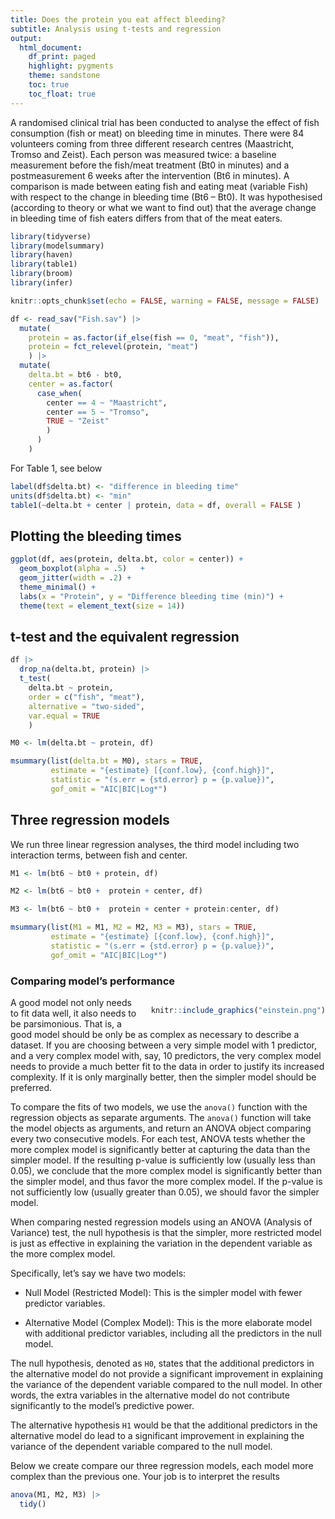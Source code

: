 ```yaml
---
title: Does the protein you eat affect bleeding?
subtitle: Analysis using t-tests and regression
output: 
  html_document:
    df_print: paged
    highlight: pygments
    theme: sandstone
    toc: true
    toc_float: true
---
```


A randomised clinical trial has been conducted to analyse the effect of fish consumption (fish or meat) on bleeding time in minutes. There were 84 volunteers coming from three different research centres (Maastricht, Tromso and Zeist). Each person was measured twice: a baseline measurement before the fish/meat treatment (Bt0 in minutes) and a postmeasurement 6 weeks after the intervention (Bt6 in minutes). A comparison is made between eating fish and eating meat (variable Fish) with respect to the change in bleeding time (Bt6 -- Bt0). It was hypothesised (according to theory or what we want to find out) that the average change in bleeding time of fish eaters differs from that of the meat eaters.

```r
library(tidyverse)
library(modelsummary)
library(haven)
library(table1)
library(broom)
library(infer)

knitr::opts_chunk$set(echo = FALSE, warning = FALSE, message = FALSE)

df <- read_sav("Fish.sav") |> 
  mutate(
    protein = as.factor(if_else(fish == 0, "meat", "fish")), 
    protein = fct_relevel(protein, "meat")
    ) |> 
  mutate(
    delta.bt = bt6 - bt0,
    center = as.factor(
      case_when(
        center == 4 ~ "Maastricht", 
        center == 5 ~ "Tromso", 
        TRUE ~ "Zeist"
        )
      )
    )


```

For Table 1, see below

```r

label(df$delta.bt) <- "difference in bleeding time"
units(df$delta.bt) <- "min"
table1(~delta.bt + center | protein, data = df, overall = FALSE )


```

## Plotting the bleeding times

```r
ggplot(df, aes(protein, delta.bt, color = center)) + 
  geom_boxplot(alpha = .5)   + 
  geom_jitter(width = .2) + 
  theme_minimal() + 
  labs(x = "Protein", y = "Difference bleeding time (min)") + 
  theme(text = element_text(size = 14))
```

## t-test and the equivalent regression

```r

df |>  
  drop_na(delta.bt, protein) |> 
  t_test(
    delta.bt ~ protein, 
    order = c("fish", "meat"),
    alternative = "two-sided", 
    var.equal = TRUE
    )

M0 <- lm(delta.bt ~ protein, df)

msummary(list(delta.bt = M0), stars = TRUE, 
         estimate = "{estimate} [{conf.low}, {conf.high}]",
         statistic = "(s.err = {std.error} p = {p.value})",
         gof_omit = "AIC|BIC|Log*")

```

## Three regression models

We run three linear regression analyses, the third model including two interaction terms, between fish and center.

```r

M1 <- lm(bt6 ~ bt0 + protein, df)

M2 <- lm(bt6 ~ bt0 +  protein + center, df)

M3 <- lm(bt6 ~ bt0 +  protein + center + protein:center, df)

msummary(list(M1 = M1, M2 = M2, M3 = M3), stars = TRUE, 
         estimate = "{estimate} [{conf.low}, {conf.high}]",
         statistic = "(s.err = {std.error} p = {p.value})",
         gof_omit = "AIC|BIC|Log*")

```

### Comparing model's performance


<div style= "float:right;position: relative; margin-left: 20px">
```r
knitr::include_graphics("einstein.png")
```
</div>


A good model not only needs to fit data well, it also needs to be parsimonious. That is, a good model should be only be as complex as necessary to describe a dataset. If you are choosing between a very simple model with 1 predictor, and a very complex model with, say, 10 predictors, the very complex model needs to provide a much better fit to the data in order to justify its increased complexity. If it is only marginally better, then the simpler model should be preferred.

To compare the fits of two models, we use the `anova()` function with the regression objects as separate arguments. The `anova()` function will take the model objects as arguments, and return an ANOVA object comparing every two consecutive models. For each test, ANOVA tests whether the more complex model is significantly better at capturing the data than the simpler model. If the resulting p-value is sufficiently low (usually less than 0.05), we conclude that the more complex model is significantly better than the simpler model, and thus favor the more complex model. If the p-value is not sufficiently low (usually greater than 0.05), we should favor the simpler model.

When comparing nested regression models using an ANOVA (Analysis of Variance) test, the null hypothesis is that the simpler, more restricted model is just as effective in explaining the variation in the dependent variable as the more complex model.

Specifically, let's say we have two models:

-   Null Model (Restricted Model): This is the simpler model with fewer predictor variables.

-   Alternative Model (Complex Model): This is the more elaborate model with additional predictor variables, including all the predictors in the null model.

The null hypothesis, denoted as `H0`, states that the additional predictors in the alternative model do not provide a significant improvement in explaining the variance of the dependent variable compared to the null model. In other words, the extra variables in the alternative model do not contribute significantly to the model's predictive power.

The alternative hypothesis `H1` would be that the additional predictors in the alternative model do lead to a significant improvement in explaining the variance of the dependent variable compared to the null model.

Below we create compare our three regression models, each model more complex than the previous one. Your job is to interpret the results

```r
anova(M1, M2, M3) |> 
  tidy()
```
